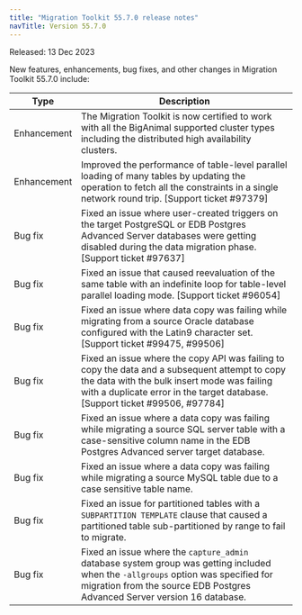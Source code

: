 ```yaml
---
title: "Migration Toolkit 55.7.0 release notes"
navTitle: Version 55.7.0
---
```


Released: 13 Dec 2023

New features, enhancements, bug fixes, and other changes in Migration Toolkit 55.7.0 include:

|     Type     |                                                                                                                                                                                         Description                                                                                                                                                                                         |
| ------------ | ------------------------------------------------------------------------------------------------------------------------------------------------------------------------------------------------------------------------------------------------------------------------------------------------------------------ |
| Enhancement  | The Migration Toolkit is now certified to work with all the BigAnimal supported cluster types including the distributed high availability clusters. |
| Enhancement  | Improved the performance of table-level parallel loading of many tables by updating the operation to fetch all the constraints in a single network round trip. [Support ticket #97379] |
| Bug&nbsp;fix | Fixed an issue where user-created triggers on the target PostgreSQL or EDB Postgres Advanced Server databases were getting disabled during the data migration phase. [Support ticket #97637] |
| Bug&nbsp;fix | Fixed an issue that caused reevaluation of the same table with an indefinite loop for table-level parallel loading mode. [Support ticket #96054]|
| Bug&nbsp;fix | Fixed an issue where data copy was failing while migrating from a source Oracle database configured with the Latin9 character set. [Support ticket #99475, #99506] |
| Bug&nbsp;fix | Fixed an issue where the copy API was failing to copy the data and a subsequent attempt to copy the data with the bulk insert mode was failing with a duplicate error in the target database.[Support ticket #99506, #97784] |
| Bug&nbsp;fix | Fixed an issue where a data copy was failing while migrating a source SQL server table with a case-sensitive column name in the EDB Postgres Advanced server target database. |
| Bug&nbsp;fix | Fixed an issue where a data copy was failing while migrating a source MySQL table due to a case sensitive table name. |
| Bug&nbsp;fix | Fixed an issue for partitioned tables with a `SUBPARTITION TEMPLATE` clause that caused a partitioned table sub-partitioned by range to fail to migrate. |
| Bug&nbsp;fix | Fixed an issue where the `capture_admin` database system group was getting included when the `-allgroups` option was specified for migration from the source EDB Postgres Advanced Server version 16 database. |
